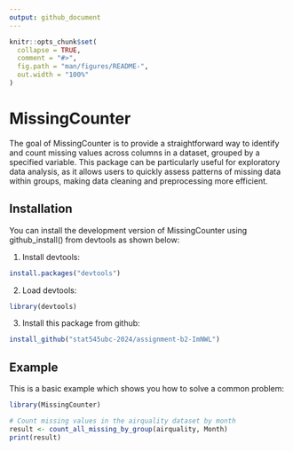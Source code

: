 ```yaml
---
output: github_document
---
```


<!-- README.md is generated from README.Rmd. Please edit that file -->

```r
knitr::opts_chunk$set(
  collapse = TRUE,
  comment = "#>",
  fig.path = "man/figures/README-",
  out.width = "100%"
)
```

# MissingCounter

<!-- badges: start -->
<!-- badges: end -->

The goal of MissingCounter is to provide a straightforward way to identify and count missing values across columns in a dataset, grouped by a specified variable. This package can be particularly useful for exploratory data analysis, as it allows users to quickly assess patterns of missing data within groups, making data cleaning and preprocessing more efficient.

## Installation

You can install the development version of MissingCounter using github_install() from devtools as shown below:

1. Install devtools:
```r
install.packages("devtools")
```

2. Load devtools:
```r
library(devtools)
```

3. Install this package from github:
```r
install_github("stat545ubc-2024/assignment-b2-ImNWL")
```


## Example

This is a basic example which shows you how to solve a common problem:

```r
library(MissingCounter)

# Count missing values in the airquality dataset by month
result <- count_all_missing_by_group(airquality, Month)
print(result)
```
